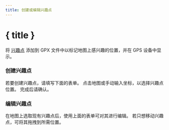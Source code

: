 ```yaml
---
title: 创建或编辑兴趣点
---
```


<script>
</script>

# <MapPin size="24" class="inline-block" style="margin-bottom: 5px" /> { title }

将 [兴趣点](../gpx) 添加到 GPX 文件中以标记地图上感兴趣的位置，并在 GPS 设备中显示。

### 创建兴趣点

若要创建兴趣点，请填写下面的表单。
点击地图或手动输入坐标，以选择兴趣点位置。
完成后请确认。

<div class="flex flex-row justify-center">
    <Waypoint class="text-foreground p-3 border rounded-md shadow-lg" />
</div>

### 编辑兴趣点

在地图上选取现有兴趣点后，使用上面的表单可对其进行编辑。
若只想移动兴趣点，可将其拖拽到所需位置。
